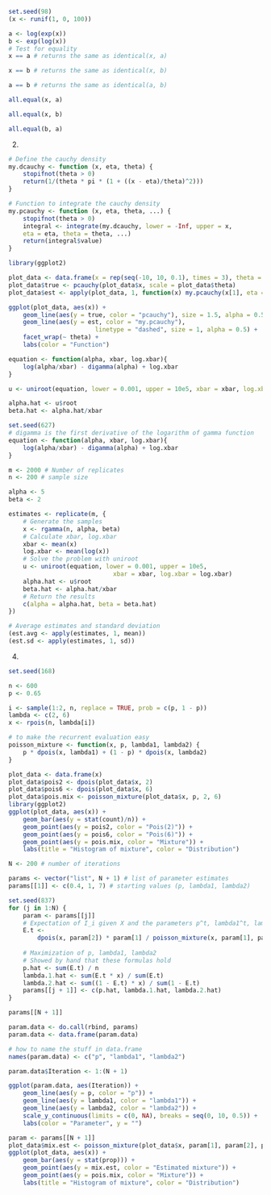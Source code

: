 ```r
set.seed(98)
(x <- runif(1, 0, 100))
```
```r
a <- log(exp(x))
b <- exp(log(x))
# Test for equality
x == a # returns the same as identical(x, a)
```

```r
x == b # returns the same as identical(x, b)
```
```r
a == b # returns the same as identical(a, b)
```

```r
all.equal(x, a)
```

```r
all.equal(x, b)
```

```r
all.equal(b, a)
```

2.
```r
# Define the cauchy density
my.dcauchy <- function (x, eta, theta) {
	stopifnot(theta > 0)
	return(1/(theta * pi * (1 + ((x - eta)/theta)^2)))
}

# Function to integrate the cauchy density
my.pcauchy <- function (x, eta, theta, ...) {
	stopifnot(theta > 0)
	integral <- integrate(my.dcauchy, lower = -Inf, upper = x,
	eta = eta, theta = theta, ...)
	return(integral$value)
}

```

```r
library(ggplot2)

plot_data <- data.frame(x = rep(seq(-10, 10, 0.1), times = 3), theta = rep(c(1, 10, 100), each = 201))
plot_data$true <- pcauchy(plot_data$x, scale = plot_data$theta)
plot_data$est <- apply(plot_data, 1, function(x) my.pcauchy(x[1], eta = 0, theta = x[2]))

ggplot(plot_data, aes(x)) +
	geom_line(aes(y = true, color = "pcauchy"), size = 1.5, alpha = 0.5) +
	geom_line(aes(y = est, color = "my.pcauchy"),
						linetype = "dashed", size = 1, alpha = 0.5) +
	facet_wrap(~ theta) +
	labs(color = "Function")
```
	
```r
equation <- function(alpha, xbar, log.xbar){
	log(alpha/xbar) - digamma(alpha) + log.xbar
}

u <- uniroot(equation, lower = 0.001, upper = 10e5, xbar = xbar, log.xbar = log.xbar)

alpha.hat <- u$root
beta.hat <- alpha.hat/xbar
```

```r
set.seed(627)
# digamma is the first derivative of the logarithm of gamma function
equation <- function(alpha, xbar, log.xbar){
	log(alpha/xbar) - digamma(alpha) + log.xbar
}

m <- 2000 # Number of replicates
n <- 200 # sample size

alpha <- 5
beta <- 2

estimates <- replicate(m, {
	# Generate the samples
	x <- rgamma(n, alpha, beta)
	# Calculate xbar, log.xbar
	xbar <- mean(x)
	log.xbar <- mean(log(x))
	# Solve the problem with uniroot
	u <- uniroot(equation, lower = 0.001, upper = 10e5,
							 xbar = xbar, log.xbar = log.xbar)
	alpha.hat <- u$root
	beta.hat <- alpha.hat/xbar
	# Return the results
	c(alpha = alpha.hat, beta = beta.hat)
})

# Average estimates and standard deviation
(est.avg <- apply(estimates, 1, mean))
(est.sd <- apply(estimates, 1, sd))
```

4.
```r
set.seed(168)

n <- 600
p <- 0.65

i <- sample(1:2, n, replace = TRUE, prob = c(p, 1 - p))
lambda <- c(2, 6)
x <- rpois(n, lambda[i])

# to make the recurrent evaluation easy
poisson_mixture <- function(x, p, lambda1, lambda2) {
	p * dpois(x, lambda1) + (1 - p) * dpois(x, lambda2)
}

plot_data <- data.frame(x)
plot_data$pois2 <- dpois(plot_data$x, 2)
plot_data$pois6 <- dpois(plot_data$x, 6)
plot_data$pois.mix <- poisson_mixture(plot_data$x, p, 2, 6)
library(ggplot2)
ggplot(plot_data, aes(x)) +
	geom_bar(aes(y = stat(count)/n)) +
	geom_point(aes(y = pois2, color = "Pois(2)")) +
	geom_point(aes(y = pois6, color = "Pois(6)")) +
	geom_point(aes(y = pois.mix, color = "Mixture")) +
	labs(title = "Histogram of mixture", color = "Distribution")
```

```r
N <- 200 # number of iterations

params <- vector("list", N + 1) # list of parameter estimates
params[[1]] <- c(0.4, 1, 7) # starting values (p, lambda1, lambda2)

set.seed(837)
for (j in 1:N) {
	param <- params[[j]]
	# Expectation of I_i given X and the parameters p^t, lambda1^t, lambda2^t
	E.t <-
		dpois(x, param[2]) * param[1] / poisson_mixture(x, param[1], param[2],
																										param[3])
	# Maximization of p, lambda1, lambda2
	# Showed by hand that these formulas hold
	p.hat <- sum(E.t) / n
	lambda.1.hat <- sum(E.t * x) / sum(E.t)
	lambda.2.hat <- sum((1 - E.t) * x) / sum(1 - E.t)
	params[[j + 1]] <- c(p.hat, lambda.1.hat, lambda.2.hat)
}
```

```r
params[[N + 1]]
```

```r
param.data <- do.call(rbind, params)
param.data <- data.frame(param.data)

# how to name the stuff in data.frame
names(param.data) <- c("p", "lambda1", "lambda2")

param.data$Iteration <- 1:(N + 1)

ggplot(param.data, aes(Iteration)) +
	geom_line(aes(y = p, color = "p")) +
	geom_line(aes(y = lambda1, color = "lambda1")) +
	geom_line(aes(y = lambda2, color = "lambda2")) +
	scale_y_continuous(limits = c(0, NA), breaks = seq(0, 10, 0.5)) +
	labs(color = "Parameter", y = "")
```

```r
param <- params[[N + 1]]
plot_data$mix.est <- poisson_mixture(plot_data$x, param[1], param[2], param[3])
ggplot(plot_data, aes(x)) +
	geom_bar(aes(y = stat(prop))) +
	geom_point(aes(y = mix.est, color = "Estimated mixture")) +
	geom_point(aes(y = pois.mix, color = "Mixture")) +
	labs(title = "Histogram of mixture", color = "Distribution")
```
	
	